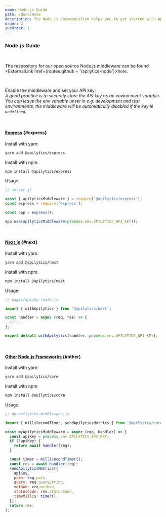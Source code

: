 ```yaml
---
name: Node.js Guide
path: /docs/node
description: The Node.js documentation helps you to get started with Apilytics and any Node.js based framework, like Express or Next.js.
order: 2
subOrder: 1
---
```


### Node.js Guide

<br />

The respository for our open source Node.js middleware can be found <ExternalLink href={routes.github + '/apilytics-node'}>here</ExternalLink>.

<br />

Enable the middleware and set your API key:  
_A good practice is to securely store the API key as an environment variable.
You can leave the env variable unset in e.g. development and test environments,
the middleware will be automatically disabled if the key is `undefined`._

<br />

#### [Express](#express) {#express}

Install with yarn:

```sh
yarn add @apilytics/express
```

Install with npm:

```sh
npm install @apilytics/express
```

Usage:

```javascript
// server.js

const { apilyticsMiddleware } = require('@apilytics/express');
const express = require('express');

const app = express();

app.use(apilyticsMiddleware(process.env.APILYTICS_API_KEY));
```

<br />

#### [Next.js](#next) {#next}

Install with yarn:

```sh
yarn add @apilytics/next
```

Install with npm:

```sh
npm install @apilytics/next
```

Usage:

```javascript
// pages/api/my-route.js

import { withApilytics } from '@apilytics/next';

const handler = async (req, res) => {
  // ...
};

export default withApilytics(handler, process.env.APILYTICS_API_KEY);
```

<br />

#### [Other Node.js Frameworks](#other) {#other}

Install with yarn:

```sh
yarn add @apilytics/core
```

Install with npm:

```sh
npm install @apilytics/core
```

Usage:

```javascript
// my-apilytics-middleware.js

import { milliSecondTimer, sendApilyticsMetrics } from '@apilytics/core';

const myApilyticsMiddleware = async (req, handler) => {
  const apiKey = process.env.APILYTICS_API_KEY;
  if (!apiKey) {
    return await handler(req);
  }

  const timer = milliSecondTimer();
  const res = await handler(req);
  sendApilyticsMetrics({
    apiKey,
    path: req.path,
    query: req.queryString,
    method: req.method,
    statusCode: res.statusCode,
    timeMillis: timer(),
  });
  return res;
};
```
